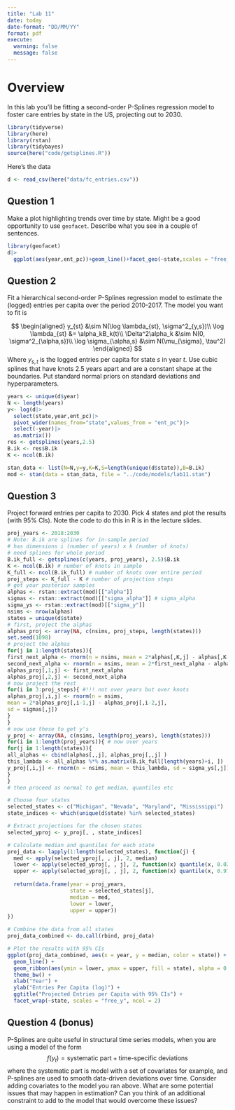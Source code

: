 ```yaml
---
title: "Lab 11"
date: today
date-format: "DD/MM/YY"
format: pdf
execute: 
  warning: false
  message: false
---
```


# Overview

In this lab you'll be fitting a second-order P-Splines regression model to foster care entries by state in the US, projecting out to 2030. 

```r
library(tidyverse)
library(here)
library(rstan)
library(tidybayes)
source(here("code/getsplines.R"))
```

Here's the data

```r
d <- read_csv(here("data/fc_entries.csv"))
```

## Question 1

Make a plot highlighting trends over time by state. Might be a good opportunity to use `geofacet`. Describe what you see in a couple of sentences. 
```r
library(geofacet)
d|>
  ggplot(aes(year,ent_pc))+geom_line()+facet_geo(~state,scales = "free_y")
```


## Question 2

Fit a hierarchical second-order P-Splines regression model to estimate the (logged) entries per capita over the period 2010-2017. The model you want to fit is

$$
\begin{aligned}
y_{st} &\sim N(\log \lambda_{st}, \sigma^2_{y,s})\\
\log \lambda_{st} &= \alpha_kB_k(t)\\
\Delta^2\alpha_k &\sim N(0, \sigma^2_{\alpha,s})\\
\log \sigma_{\alpha,s} &\sim N(\mu_{\sigma}, \tau^2)
\end{aligned}
$$
Where $y_{s,t}$ is the logged entries per capita for state $s$ in year $t$. Use cubic splines that have knots 2.5 years apart and are a constant shape at the boundaries. Put standard normal priors on standard deviations and hyperparameters. 

```r
years <- unique(d$year)
N <- length(years)
y<- log(d|>
  select(state,year,ent_pc)|>
  pivot_wider(names_from="state",values_from = "ent_pc")|>
  select(-year)|>
  as.matrix())
res <- getsplines(years,2.5)
B.ik <- res$B.ik
K <- ncol(B.ik)

stan_data <- list(N=N,y=y,K=K,S=length(unique(d$state)),B=B.ik)
mod <- stan(data = stan_data, file = "../code/models/lab11.stan")
```


## Question 3

Project forward entries per capita to 2030. Pick 4 states and plot the results (with 95% CIs). Note the code to do this in R is in the lecture slides. 

```r
proj_years <- 2018:2030
# Note: B.ik are splines for in-sample period
# has dimensions i (number of years) x k (number of knots)
# need splines for whole period
B.ik_full <- getsplines(c(years, proj_years), 2.5)$B.ik
K <- ncol(B.ik) # number of knots in sample
K_full <- ncol(B.ik_full) # number of knots over entire period
proj_steps <- K_full - K # number of projection steps
# get your posterior samples
alphas <- rstan::extract(mod)[["alpha"]]
sigmas <- rstan::extract(mod)[["sigma_alpha"]] # sigma_alpha
sigma_ys <- rstan::extract(mod)[["sigma_y"]]
nsims <- nrow(alphas)
states = unique(d$state)
# first, project the alphas
alphas_proj <- array(NA, c(nsims, proj_steps, length(states)))
set.seed(1098)
# project the alphas
for(j in 1:length(states)){
first_next_alpha <- rnorm(n = nsims, mean = 2*alphas[,K,j] - alphas[,K-1,j],sd = sigmas[,j])
second_next_alpha <- rnorm(n = nsims, mean = 2*first_next_alpha - alphas[,K,j], sd = sigmas[,j])
alphas_proj[,1,j] <- first_next_alpha
alphas_proj[,2,j] <- second_next_alpha
# now project the rest
for(i in 3:proj_steps){ #!!! not over years but over knots
alphas_proj[,i,j] <- rnorm(n = nsims,
mean = 2*alphas_proj[,i-1,j] - alphas_proj[,i-2,j],
sd = sigmas[,j])
}
}
# now use these to get y's
y_proj <- array(NA, c(nsims, length(proj_years), length(states)))
for(i in 1:length(proj_years)){ # now over years
for(j in 1:length(states)){
all_alphas <- cbind(alphas[,,j], alphas_proj[,,j] )
this_lambda <- all_alphas %*% as.matrix(B.ik_full[length(years)+i, ])
y_proj[,i,j] <- rnorm(n = nsims, mean = this_lambda, sd = sigma_ys[,j])
}
}
# then proceed as normal to get median, quantiles etc
```

```r
# Choose four states
selected_states <- c("Michigan", "Nevada", "Maryland", "Mississippi")
state_indices <- which(unique(d$state) %in% selected_states)

# Extract projections for the chosen states
selected_yproj <- y_proj[, , state_indices]

# Calculate median and quantiles for each state
proj_data <- lapply(1:length(selected_states), function(j) {
  med <- apply(selected_yproj[, , j], 2, median)
  lower <- apply(selected_yproj[, , j], 2, function(x) quantile(x, 0.025))
  upper <- apply(selected_yproj[, , j], 2, function(x) quantile(x, 0.975))
  
  return(data.frame(year = proj_years,
                    state = selected_states[j],
                    median = med,
                    lower = lower,
                    upper = upper))
})

# Combine the data from all states
proj_data_combined <- do.call(rbind, proj_data)

# Plot the results with 95% CIs
ggplot(proj_data_combined, aes(x = year, y = median, color = state)) +
  geom_line() +
  geom_ribbon(aes(ymin = lower, ymax = upper, fill = state), alpha = 0.1) +
  theme_bw() +
  xlab("Year") +
  ylab("Entries Per Capita (log)") +
  ggtitle("Projected Entries per Capita with 95% CIs") +
  facet_wrap(~state, scales = "free_y", ncol = 2)

```



## Question 4 (bonus)

P-Splines are quite useful in structural time series models, when you are using a model of the form 
$$
f(y_t) = \text{systematic part} + \text{time-specific deviations}
$$
where the systematic part is model with a set of covariates for example, and P-splines are used to smooth data-driven deviations over time. Consider adding covariates to the model you ran above. What are some potential issues that may happen in estimation? Can you think of an additional constraint to add to the model that would overcome these issues?

